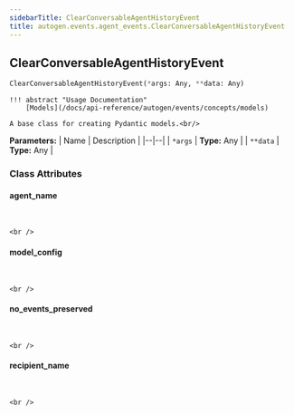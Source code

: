 ```yaml
---
sidebarTitle: ClearConversableAgentHistoryEvent
title: autogen.events.agent_events.ClearConversableAgentHistoryEvent
---
```

<h2 id="autogen.events.agent_events.ClearConversableAgentHistoryEvent" class="doc doc-heading">
    <code class="doc-symbol doc-symbol-heading doc-symbol-class"></code>
    <span class="doc doc-object-name doc-class-name">ClearConversableAgentHistoryEvent</span>
</h2>

```python
ClearConversableAgentHistoryEvent(*args: Any, **data: Any)
```

    !!! abstract "Usage Documentation"
        [Models](/docs/api-reference/autogen/events/concepts/models)
    
    A base class for creating Pydantic models.<br/>

<b>Parameters:</b>
| Name | Description |
|--|--|
| `*args` | **Type:** Any |
| `**data` | **Type:** Any |

### Class Attributes

<code class="doc-symbol doc-symbol-heading doc-symbol-attribute"></code>
#### agent_name
<br />

    <br />

<code class="doc-symbol doc-symbol-heading doc-symbol-attribute"></code>
#### model_config
<br />

    <br />

<code class="doc-symbol doc-symbol-heading doc-symbol-attribute"></code>
#### no_events_preserved
<br />

    <br />

<code class="doc-symbol doc-symbol-heading doc-symbol-attribute"></code>
#### recipient_name
<br />

    <br />